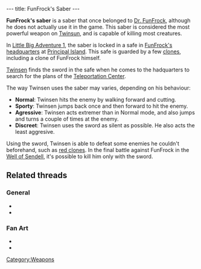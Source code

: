 ---
title: FunFrock's Saber
---

{{Weapon|
Name=FunFrock's Saber|
Image=Funfrock's saber.png|
Enemy=All enemies|
Rate=Slow/Fast, depending on behaviour|
Damage=A lot|
Range=Melee}}

'''FunFrock's saber''' is a saber that once belonged to [[Dr. FunFrock]], although he does not actually use it in the game. This saber is considered the most powerful weapon on [[Twinsun]], and is capable of killing most creatures.

In [[Little Big Adventure 1]], the saber is locked in a safe in [[FunFrock's headquarters]] at [[Principal Island]]. This safe is guarded by a few [[clones]], including a clone of FunFrock himself.

[[Twinsen]] finds the sword in the safe when he comes to the hadquarters to search for the plans of the [[Teleportation Center]]. 

The way Twinsen uses the saber may varies, depending on his behaviour:
* '''Normal''': Twinsen hits the enemy by walking forward and cutting.
* '''Sporty''': Twinsen jumps back once and then forward to hit the enemy.
* '''Agressive''': Twinsen acts extremer than in Normal mode, and also jumps and turns a couple of times at the enemy.
* '''Discreet''': Twinsen uses the sword as silent as possible. He also acts the least aggresive.

Using the sword, Twinsen is able to defeat some enemies he couldn't beforehand, such as [[red clones]]. In the final battle against FunFrock in the [[Well of Sendell]], it's possible to kill him only with the sword.

==Related threads==
===General===
* {{thread|id=9869|title=Get the Sword at start of game}}
* {{thread|id=5932|title=LBA2 Mysteries}}

===Fan Art===
* {{thread|id=11291|title=The Heir}}
* {{thread|id=1264|title=My version of twinsens sword:)}}

[[Category:Weapons]]